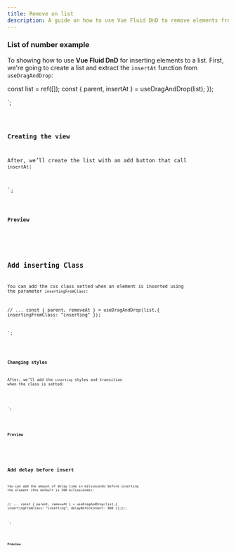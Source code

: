 ```yaml
---
title: Remove on list
description: A guide on how to use Vue Fluid DnD to remove elements from a list.
---
```



### List of number example

To showing how to use **Vue Fluid DnD** for inserting elements to a list.
First, we're going to create a list and extract the `insertAt` function from `useDragAndDrop`:


const list = ref([]);
const { parent, insertAt } = useDragAndDrop(list);
});

</script>`;



<Code code={listOfNumbers} lang="vue" mark={highlightsListOfNumbers} />

### Creating the view

After, we’ll create the list with an add button that call `insertAt`:


<template>
   <ul ref="parent" class="number-list">
    <li class="number" v-for="(element, index) in list" :index="index" :key="element">
      {{ element }}
    </li>
  </ul>
  <button class="insert-button" @click="insertAt(list.length, list.length)">+</button>
</template>
`;

<Code code={listOfNumbersDroppable} lang="vue" mark={highlightsDroppable} />

### Preview

<div class="p-8 bg-[var(--sl-color-gray-6)]">
  <ListWithInsert client:load />
</div>

## Add inserting Class

You can add the css class setted when an element is inserted using the parameter `insertingFromClass`:

// ...
const { parent, removeAt } = useDragAndDrop(list,{
  insertingFromClass: "inserting"
});

</script>`;

<Code code={listOfNumbersWithRemovingClass} lang="vue" mark={highlightsRemovingClass}/>

### Changing styles

After, we’ll add the `inserting` styles and transition when the class is setted:


<style scoped>
.number{
  /*
      ...
  */
  opacity: 1;
  transition: opacity 200ms ease;
}
.number.inserting{
  opacity: 0;
}
</style>
`;

<Code code={stylesRemovingClass} lang="vue" mark={highlightsStylesRemovingClass} />

### Preview

<div class="p-8 bg-[var(--sl-color-gray-6)]">
  <ListWithInsert insertingFromClass="inserting" client:load  />
</div>


## Add delay before insert

You can add the amount of delay time in miliseconds before inserting the element (the default is 200 miliseconds):

// ...
const { parent, removeAt } = useDragAndDrop(list,{
  insertingFromClass: "inserting",
  delayBeforeInsert: 800
});});

</script>`;

<Code code={listOfNumbersDelay} lang="vue" mark={highlightsDelay}/>

### Preview

<div class="p-8 bg-[var(--sl-color-gray-6)]">
  <ListWithInsert insertingFromClass="inserting" delayBeforeInsert={800} client:load  />
</div>